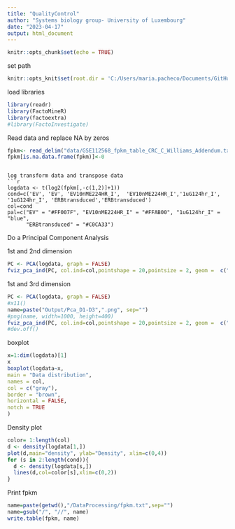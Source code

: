 ```yaml
---
title: "QualityControl"
author: "Systems biology group- University of Luxembourg"
date: "2023-04-17"
output: html_document
---
```


```r
knitr::opts_chunk$set(echo = TRUE)
```


set path


```r
knitr::opts_knit$set(root.dir = 'C:/Users/maria.pacheco/Documents/GitHub/basicAnalysis/')
```

load libraries
```r

library(readr)
library(FactoMineR)
library(factoextra)
#library(FactoInvestigate)
```

Read data and replace NA by zeros
```r

fpkm<- read_delim("data/GSE112568_fpkm_table_CRC_C_Williams_Addendum.txt",   delim = "\t", escape_double = FALSE,     trim_ws = TRUE)
fpkm[is.na.data.frame(fpkm)]<-0
```


```

log transform data and transpose data
```r
logdata <- t(log2(fpkm[,-c(1,2)]+1))
cond=c('EV', 'EV', 'EV10nME224HR_I',  'EV10nME224HR_I','1uG124hr_I', '1uG124hr_I', 'ERBtransduced','ERBtransduced')
col=cond
pal=c("EV" = "#FF007F", "EV10nME224HR_I" = "#FFAB00", "1uG124hr_I" = "blue", 
      "ERBtransduced" = "#C0CA33") 
```


Do a Principal Component Analysis 

1st and 2nd dimension
```r
PC <- PCA(logdata, graph = FALSE)
fviz_pca_ind(PC, col.ind=col,pointshape = 20,pointsize = 2, geom =  c("point", "text"),palette = pal)
```
1st and 3rd dimension
```r
PC <- PCA(logdata, graph = FALSE)
#x11()
name=paste("Output/Pca_D1-D3",".png", sep="")
#png(name, width=1000, height=400)
fviz_pca_ind(PC, col.ind=col,pointshape = 20,pointsize = 2, geom =  c("point", "text"),palette = pal,axes=c(1,3))
#dev.off()

```
boxplot
```r
x=1:dim(logdata)[1]
x
boxplot(logdata~x,
main = "Data distribution",
names = col,
col = c("gray"),
border = "brown",
horizontal = FALSE,
notch = TRUE
)

```
Density plot
```r
color= 1:length(col)
d <- density(logdata[1,])
plot(d,main="density", ylab="Density", xlim=c(0,4))
for (s in 2:length(cond)){
  d <- density(logdata[s,])
  lines(d,col=color[s],xlim=c(0,2))
}
```
Print fpkm
```r
name=paste(getwd(),"/DataProcessing/fpkm.txt",sep="")
name=gsub("/", "//", name)
write.table(fpkm, name)

```
 
